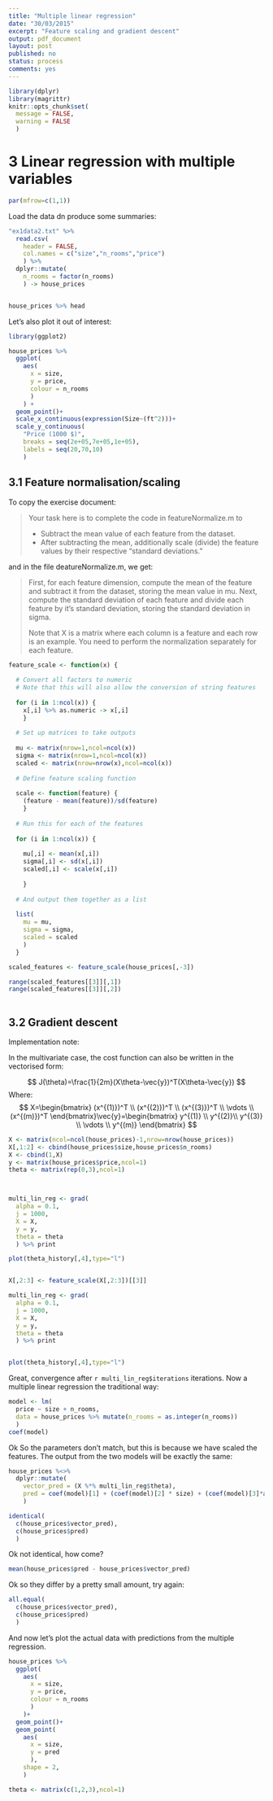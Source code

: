 ```yaml
---
title: "Multiple linear regression"
date: "30/03/2015"
excerpt: "Feature scaling and gradient descent"
output: pdf_document
layout: post
published: no
status: process
comments: yes
---
```


```r
library(dplyr)
library(magrittr)
knitr::opts_chunk$set(
  message = FALSE, 
  warning = FALSE
  )


```


# 3 Linear regression with multiple variables

```r
par(mfrow=c(1,1))
```

Load the data dn produce some summaries:

```r

"ex1data2.txt" %>% 
  read.csv(
    header = FALSE, 
    col.names = c("size","n_rooms","price")
    ) %>%
  dplyr::mutate(
    n_rooms = factor(n_rooms)
    ) -> house_prices


house_prices %>% head

```

Let's also plot it out of interest:

```r

library(ggplot2)

house_prices %>%
  ggplot(
    aes(
      x = size,
      y = price,
      colour = n_rooms
      )
    ) +
  geom_point()+
  scale_x_continuous(expression(Size~(ft^2)))+
  scale_y_continuous(
    "Price (1000 $)", 
    breaks = seq(2e+05,7e+05,1e+05), 
    labels = seq(20,70,10)
    )

```

## 3.1 Feature normalisation/scaling

To copy the exercise document:

> Your task here is to complete the code in featureNormalize.m to
>
> * Subtract the mean value of each feature from the dataset.
> * After subtracting the mean, additionally scale (divide) the feature values
> by their respective “standard deviations.”

and in the file deatureNormalize.m, we get:

> First, for each feature dimension, compute the mean
> of the feature and subtract it from the dataset,
> storing the mean value in mu. Next, compute the 
> standard deviation of each feature and divide
> each feature by it's standard deviation, storing
> the standard deviation in sigma.
> 
> Note that X is a matrix where each column is a 
> feature and each row is an example. You need 
> to perform the normalization separately for 
> each feature. 

```r

feature_scale <- function(x) {
  
  # Convert all factors to numeric
  # Note that this will also allow the conversion of string features
  
  for (i in 1:ncol(x)) {
    x[,i] %>% as.numeric -> x[,i]
    }
  
  # Set up matrices to take outputs
  
  mu <- matrix(nrow=1,ncol=ncol(x))
  sigma <- matrix(nrow=1,ncol=ncol(x))
  scaled <- matrix(nrow=nrow(x),ncol=ncol(x))
  
  # Define feature scaling function
  
  scale <- function(feature) {
    (feature - mean(feature))/sd(feature)
    }
  
  # Run this for each of the features
  
  for (i in 1:ncol(x)) {
    
    mu[,i] <- mean(x[,i])    
    sigma[,i] <- sd(x[,i])
    scaled[,i] <- scale(x[,i])
    
    }
  
  # And output them together as a list
  
  list(
    mu = mu,
    sigma = sigma,
    scaled = scaled
    )  
  }

scaled_features <- feature_scale(house_prices[,-3])

range(scaled_features[[3]][,1])
range(scaled_features[[3]][,2])
  

```


## 3.2 Gradient descent

Implementation note:

In the multivariate case, the cost function can also be written in the vectorised form:

$$
J(\theta)=\frac{1}{2m}(X\theta-\vec{y})^T(X\theta-\vec{y})
$$
Where:
$$
X=\begin{bmatrix}
(x^{(1)})^T \\
(x^{(2)})^T \\
(x^{(3)})^T \\
\vdots \\
(x^{(m)})^T 
\end{bmatrix}\vec{y}=\begin{bmatrix}
y^{(1)} \\
y^{(2)}\\
y^{(3)} \\
\vdots \\
y^{(m)} 
\end{bmatrix}
$$

```r

X <- matrix(ncol=ncol(house_prices)-1,nrow=nrow(house_prices))
X[,1:2] <- cbind(house_prices$size,house_prices$n_rooms)
X <- cbind(1,X)
y <- matrix(house_prices$price,ncol=1) 
theta <- matrix(rep(0,3),ncol=1)



multi_lin_reg <- grad(
  alpha = 0.1,
  j = 1000,
  X = X,
  y = y,
  theta = theta
  ) %>% print

plot(theta_history[,4],type="l")


X[,2:3] <- feature_scale(X[,2:3])[[3]]

multi_lin_reg <- grad(
  alpha = 0.1,
  j = 1000,
  X = X,
  y = y,
  theta = theta
  ) %>% print


plot(theta_history[,4],type="l")

```

Great, convergence after `r multi_lin_reg$iterations` iterations. Now a multiple linear regression the traditional way:

```r


model <- lm(
  price ~ size + n_rooms,
  data = house_prices %>% mutate(n_rooms = as.integer(n_rooms))
  )
coef(model)

```

Ok So the parameters don't match, but this is because we have scaled the features. The output from the two models will be exactly the same:

```r

house_prices %<>%
  dplyr::mutate(
    vector_pred = (X %*% multi_lin_reg$theta),
    pred = coef(model)[1] + (coef(model)[2] * size) + (coef(model)[3]*as.integer(n_rooms))
    )

identical(
  c(house_prices$vector_pred),
  c(house_prices$pred)
  )

```

Ok not identical, how come?

```r
mean(house_prices$pred - house_prices$vector_pred)

```

Ok so they differ by a pretty small amount, try again:

```r
all.equal(
  c(house_prices$vector_pred),
  c(house_prices$pred)
  )
```

And now let's plot the actual data with predictions from the multiple regression.

```r

house_prices %>%
  ggplot(
    aes(
      x = size,
      y = price,
      colour = n_rooms
      )
    )+
  geom_point()+
  geom_point(
    aes(
      x = size,
      y = pred
      ),
    shape = 2,
    )

theta <- matrix(c(1,2,3),ncol=1)

```


